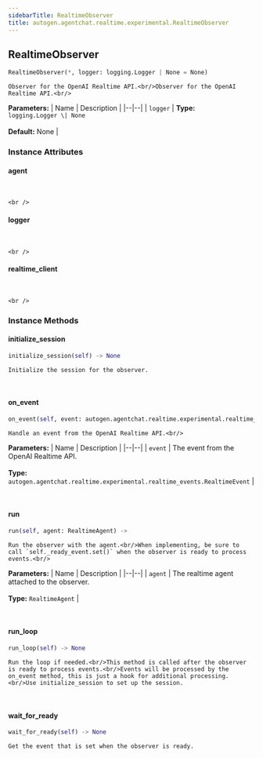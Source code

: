 ```yaml
---
sidebarTitle: RealtimeObserver
title: autogen.agentchat.realtime.experimental.RealtimeObserver
---
```

<h2 id="autogen.agentchat.realtime.experimental.RealtimeObserver" class="doc doc-heading">
    <code class="doc-symbol doc-symbol-heading doc-symbol-class"></code>
    <span class="doc doc-object-name doc-class-name">RealtimeObserver</span>
</h2>

```python
RealtimeObserver(*, logger: logging.Logger | None = None)
```

    Observer for the OpenAI Realtime API.<br/>Observer for the OpenAI Realtime API.<br/>

<b>Parameters:</b>
| Name | Description |
|--|--|
| `logger` | **Type:** `logging.Logger \| None`<br/><br/>**Default:** None |

### Instance Attributes

<code class="doc-symbol doc-symbol-heading doc-symbol-attribute"></code>
#### agent
<br />

    <br />

<code class="doc-symbol doc-symbol-heading doc-symbol-attribute"></code>
#### logger
<br />

    <br />

<code class="doc-symbol doc-symbol-heading doc-symbol-attribute"></code>
#### realtime_client
<br />

    <br />

### Instance Methods

<code class="doc-symbol doc-symbol-heading doc-symbol-method"></code>
#### initialize_session

```python
initialize_session(self) -> None
```

    Initialize the session for the observer.

<br />

<code class="doc-symbol doc-symbol-heading doc-symbol-method"></code>
#### on_event

```python
on_event(self, event: autogen.agentchat.realtime.experimental.realtime_events.RealtimeEvent) -> None
```

    Handle an event from the OpenAI Realtime API.<br/>

<b>Parameters:</b>
| Name | Description |
|--|--|
| `event` | The event from the OpenAI Realtime API.<br/><br/>**Type:** `autogen.agentchat.realtime.experimental.realtime_events.RealtimeEvent` |

<br />

<code class="doc-symbol doc-symbol-heading doc-symbol-method"></code>
#### run

```python
run(self, agent: RealtimeAgent) -> 
```

    Run the observer with the agent.<br/>When implementing, be sure to call `self._ready_event.set()` when the observer is ready to process events.<br/>

<b>Parameters:</b>
| Name | Description |
|--|--|
| `agent` | The realtime agent attached to the observer.<br/><br/>**Type:** `RealtimeAgent` |

<br />

<code class="doc-symbol doc-symbol-heading doc-symbol-method"></code>
#### run_loop

```python
run_loop(self) -> None
```

    Run the loop if needed.<br/>This method is called after the observer is ready to process events.<br/>Events will be processed by the on_event method, this is just a hook for additional processing.<br/>Use initialize_session to set up the session.

<br />

<code class="doc-symbol doc-symbol-heading doc-symbol-method"></code>
#### wait_for_ready

```python
wait_for_ready(self) -> None
```

    Get the event that is set when the observer is ready.

<br />